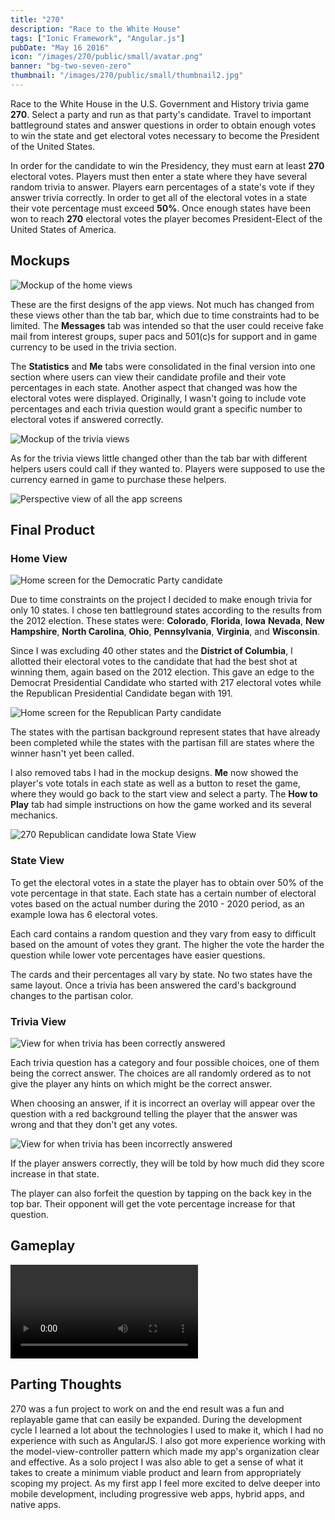 ```yaml
---
title: "270"
description: "Race to the White House"
tags: ["Ionic Framework", "Angular.js"]
pubDate: "May 16 2016"
icon: "/images/270/public/small/avatar.png"
banner: "bg-two-seven-zero"
thumbnail: "/images/270/public/small/thumbnail2.jpg"
---
```



Race to the White House in the U.S. Government and History trivia game **270**. Select a party and run as that party's candidate. Travel to important battleground states and answer questions in order to obtain enough votes to win the state and get electoral votes necessary to become the President of the United States.

In order for the candidate to win the Presidency, they must earn at least **270** electoral votes. Players must then enter a state where they have several random trivia to answer. Players earn percentages of a state's vote if they answer trivia correctly. In order to get all of the electoral votes in a state their vote percentage must exceed **50%**. Once enough states have been won to reach **270** electoral votes the player becomes President-Elect of the United States of America.

## Mockups

![Mockup of the home views](/images/270/public/medium/mockupMainScreens.jpg)

These are the first designs of the app views. Not much has changed from these views other than the tab bar, which due to time constraints had to be limited. The **Messages** tab was intended so that the user could receive fake mail from interest groups, super pacs and 501(c)s for support and in game currency to be used in the trivia section.

The **Statistics** and **Me** tabs were consolidated in the final version into one section where users can view their candidate profile and their vote percentages in each state. Another aspect that changed was how the electoral votes were displayed. Originally, I wasn't going to include vote percentages and each trivia question would grant a specific number to electoral votes if answered correctly.

![Mockup of the trivia views](/images/270/public/medium/mockupTriviaScreens.jpg)

As for the trivia views little changed other than the tab bar with different helpers users could call if they wanted to. Players were supposed to use the currency earned in game to purchase these helpers.

![Perspective view of all the app screens](/images/270/public/medium/thumbnail.jpg)

## Final Product

### Home View

![Home screen for the Democratic Party candidate](/images/270/public/medium/demStates.png)

Due to time constraints on the project I decided to make enough trivia for only 10 states. I chose ten battleground states according to the results from the 2012 election. These states were: **Colorado**, **Florida**, **Iowa** **Nevada**, **New Hampshire**, **North Carolina**, **Ohio**, **Pennsylvania**, **Virginia**, and **Wisconsin**.

Since I was excluding 40 other states and the **District of Columbia**, I allotted their electoral votes to the candidate that had the best shot at winning them, again based on the 2012 election. This gave an edge to the Democrat Presidential Candidate who started with 217 electoral votes while the Republican Presidential Candidate began with 191.

![Home screen for the Republican Party candidate](/images/270/public/medium/gopStates.png)

The states with the partisan background represent states that have already been completed while the states with the partisan fill are states where the winner hasn't yet been called.

I also removed tabs I had in the mockup designs. **Me** now showed the player's vote totals in each state as well as a button to reset the game, where they would go back to the start view and select a party. The **How to Play** tab had simple instructions on how the game worked and its several mechanics.

![270 Republican candidate Iowa State View](/images/270/public/medium/state.png)

### State View

To get the electoral votes in a state the player has to obtain over 50% of the vote percentage in that state. Each state has a certain number of electoral votes based on the actual number during the 2010 - 2020 period, as an example Iowa has 6 electoral votes.

Each card contains a random question and they vary from easy to difficult based on the amount of votes they grant. The higher the vote the harder the question while lower vote percentages have easier questions.

The cards and their percentages all vary by state. No two states have the same layout. Once a trivia has been answered the card's background changes to the partisan color.

### Trivia View

![View for when trivia has been correctly answered](/images/270/public/medium/triviaCorrect.png)

Each trivia question has a category and four possible choices, one of them being the correct answer. The choices are all randomly ordered as to not give the player any hints on which might be the correct answer.

When choosing an answer, if it is incorrect an overlay will appear over the question with a red background telling the player that the answer was wrong and that they don't get any votes.

![View for when trivia has been incorrectly answered](/images/270/public/medium/triviaWrong.png)

If the player answers correctly, they will be told by how much did they score increase in that state.

The player can also forfeit the question by tapping on the back key in the top bar. Their opponent will get the vote percentage increase for that question.

## Gameplay

<Video
  src="https://player.vimeo.com/video/183411950"
  title="270 Gameplay Video"
/>

## Parting Thoughts

270 was a fun project to work on and the end result was a fun and replayable game that can easily be expanded. During the development cycle I learned a lot about the technologies I used to make it, which I had no experience with such as AngularJS. I also got more experience working with the model-view-controller pattern which made my app's organization clear and effective. As a solo project I was also able to get a sense of what it takes to create a minimum viable product and learn from appropriately scoping my project. As my first app I feel more excited to delve deeper into mobile development, including progressive web apps, hybrid apps, and native apps.
